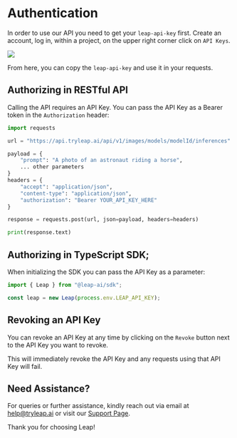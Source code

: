 # Authentication

In order to use our API you need to get your `leap-api-key` first. Create an account, log in, within a project, on the upper right corner click on `API Keys`.

![](./images/api-keys.jpg)

From here, you can copy the `leap-api-key` and use it in your requests.

## Authorizing in RESTful API

Calling the API requires an API Key. You can pass the API Key as a Bearer token in the `Authorization` header:

```python copy
import requests

url = "https://api.tryleap.ai/api/v1/images/models/modelId/inferences"

payload = {
    "prompt": "A photo of an astronaut riding a horse",
    ... other parameters
}
headers = {
    "accept": "application/json",
    "content-type": "application/json",
    "authorization": "Bearer YOUR_API_KEY_HERE"
}

response = requests.post(url, json=payload, headers=headers)

print(response.text)
```


## Authorizing in TypeScript SDK;

When initializing the SDK you can pass the API Key as a parameter:

```ts copy
import { Leap } from "@leap-ai/sdk";

const leap = new Leap(process.env.LEAP_API_KEY);
```

## Revoking an API Key

You can revoke an API Key at any time by clicking on the `Revoke` button next to the API Key you want to revoke.

This will immediately revoke the API Key and any requests using that API Key will fail.


## Need Assistance?

For queries or further assistance, kindly reach out via email at [help@tryleap.ai](mailto:help@tryleap.ai) or visit our [Support Page](https://www.leap.com/support).

Thank you for choosing Leap!
